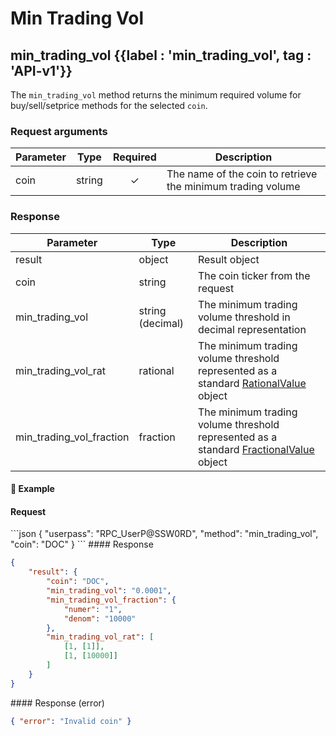 
# Min Trading Vol

## min\_trading\_vol {{label : 'min_trading_vol', tag : 'API-v1'}}

The `min_trading_vol` method returns the minimum required volume for buy/sell/setprice methods for the selected `coin`.

### Request arguments

| Parameter | Type   | Required | Description                                                 |
| --------- | ------ | :------: | ----------------------------------------------------------- |
| coin      | string |     ✓    | The name of the coin to retrieve the minimum trading volume |

### Response

| Parameter                   | Type             | Description                                                                                                                                             |
| --------------------------- | ---------------- | ------------------------------------------------------------------------------------------------------------------------------------------------------- |
| result                      | object           | Result object                                                                                                                                           |
| coin                        | string           | The coin ticker from the request                                                                                                                        |
| min\_trading\_vol           | string (decimal) | The minimum trading volume threshold in decimal representation                                                                                          |
| min\_trading\_vol\_rat      | rational         | The minimum trading volume threshold represented as a standard [RationalValue](/komodo-defi-framework/api/common_structures/#rational-value) object     |
| min\_trading\_vol\_fraction | fraction         | The minimum trading volume threshold represented as a standard [FractionalValue](/komodo-defi-framework/api/common_structures/#fractional-value) object |

#### 📌 Example

#### Request

<CodeGroup title="min_trading_vol" tag="POST" label="min_trading_vol" mm2MethodDecorate="true">
  ```json
  {
    "userpass": "RPC_UserP@SSW0RD",
    "method": "min_trading_vol",
    "coin": "DOC"
  }
  ```
</CodeGroup>

<CollapsibleSection expandedText="Hide Response" collapsedText="Show Response">
  #### Response

  ```json
  {
      "result": {
          "coin": "DOC",
          "min_trading_vol": "0.0001",
          "min_trading_vol_fraction": {
              "numer": "1",
              "denom": "10000"
          },
          "min_trading_vol_rat": [
              [1, [1]],
              [1, [10000]]
          ]
      }
  }
  ```
</CollapsibleSection>

<CollapsibleSection expandedText="Hide Error Response" collapsedText="Show Error Response">
  #### Response (error)

  ```json
  { "error": "Invalid coin" }
  ```
</CollapsibleSection>
